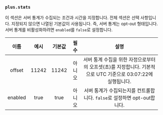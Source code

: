### `plus.stats`

이 섹션은 서버 통계가 수집되는 조건과 시간을 지정합니다.
전체 섹션은 선택 사항입니다.
지정되지 않으면 나열된 기본값이 사용됩니다.
즉, 서버 통계는 opt-out 형태입니다.
서버 통계를 비활성화하려면 `enabled`를 `false`로 설정합니다.

|  이름   | 예시  | 기본값 |  필수  |                                                     설명                                                     |
| :-----: | :---: | :----: | :----: | :----------------------------------------------------------------------------------------------------------: |
| offset  | 11242 | 11242  | 아니오 | 서버 통계 수집을 위한 자정으로부터의 오프셋(초)를 지정합니다. 기본적으로 UTC 기준으로 03:07:22에 실행됩니다. |
| enabled | true  |  true  | 아니오 |                   서버 통계가 수집되는지를 컨트롤합니다. `false`로 설정하면 opt-out합니다.                   |
